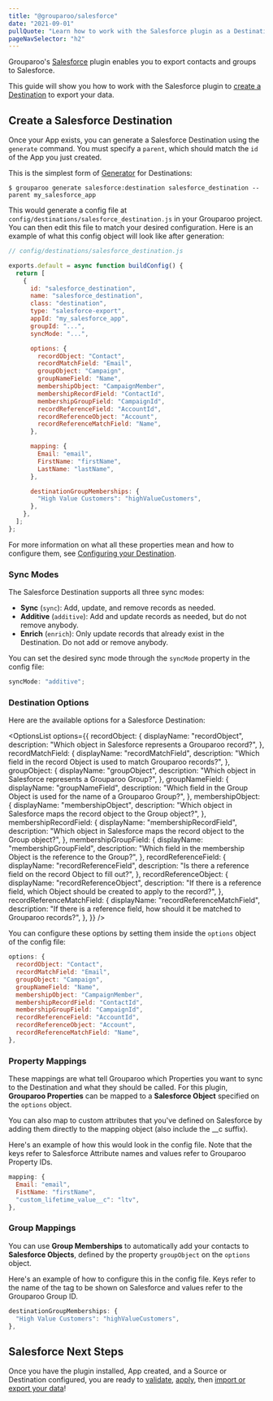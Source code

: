 ```yaml
---
title: "@grouparoo/salesforce"
date: "2021-09-01"
pullQuote: "Learn how to work with the Salesforce plugin as a Destination."
pageNavSelector: "h2"
---
```


<PluginDocsLinks plugin="Salesforce" />

Grouparoo's [Salesforce](https://www.salesforce.com/) plugin enables you to export contacts and groups to Salesforce.

This guide will show you how to work with the Salesforce plugin to [create a Destination](#create-an-salesforce-destination) to export your data.

<PluginDocsInstallation plugin="Salesforce" />

<PluginDocsCreateApp plugin="Salesforce" />

<ValidateAndApplyConfig headingLevel="h3" />

## Create a Salesforce Destination

Once your App exists, you can generate a Salesforce Destination using the `generate` command. You must specify a `parent`, which should match the `id` of the App you just created.

This is the simplest form of [Generator](/docs/getting-started/product-concepts#generator) for Destinations:

```
$ grouparoo generate salesforce:destination salesforce_destination --parent my_salesforce_app
```

This would generate a config file at `config/destinations/salesforce_destination.js` in your Grouparoo project. You can then edit this file to match your desired configuration. Here is an example of what this config object will look like after generation:

```js
// config/destinations/salesforce_destination.js

exports.default = async function buildConfig() {
  return [
    {
      id: "salesforce_destination",
      name: "salesforce_destination",
      class: "destination",
      type: "salesforce-export",
      appId: "my_salesforce_app",
      groupId: "...",
      syncMode: "...",

      options: {
        recordObject: "Contact",
        recordMatchField: "Email",
        groupObject: "Campaign",
        groupNameField: "Name",
        membershipObject: "CampaignMember",
        membershipRecordField: "ContactId",
        membershipGroupField: "CampaignId",
        recordReferenceField: "AccountId",
        recordReferenceObject: "Account",
        recordReferenceMatchField: "Name",
      },

      mapping: {
        Email: "email",
        FirstName: "firstName",
        LastName: "lastName",
      },

      destinationGroupMemberships: {
        "High Value Customers": "highValueCustomers",
      },
    },
  ];
};
```

For more information on what all these properties mean and how to configure them, see [Configuring your Destination](/docs/config/code-config/destinations#configuring-your-destination).

### Sync Modes

The Salesforce Destination supports all three sync modes:

- **Sync** (`sync`): Add, update, and remove records as needed.
- **Additive** (`additive`): Add and update records as needed, but do not remove anybody.
- **Enrich** (`enrich`): Only update records that already exist in the Destination. Do not add or remove anybody.

You can set the desired sync mode through the `syncMode` property in the config file:

```js
syncMode: "additive";
```

### Destination Options

Here are the available options for a Salesforce Destination:

<OptionsList
  options={{
    recordObject: {
      displayName: "recordObject",
      description: "Which object in Salesforce represents a Grouparoo record?",
    },
    recordMatchField: {
      displayName: "recordMatchField",
      description:
        "Which field in the record Object is used to match Grouparoo records?",
    },
    groupObject: {
      displayName: "groupObject",
      description: "Which object in Salesforce represents a Grouparoo Group?",
    },
    groupNameField: {
      displayName: "groupNameField",
      description:
        "Which field in the Group Object is used for the name of a Grouparoo Group?",
    },
    membershipObject: {
      displayName: "membershipObject",
      description:
        "Which object in Salesforce maps the record object to the Group object?",
    },
    membershipRecordField: {
      displayName: "membershipRecordField",
      description:
        "Which object in Salesforce maps the record object to the Group object?",
    },
    membershipGroupField: {
      displayName: "membershipGroupField",
      description:
        "Which field in the membership Object is the reference to the Group?",
    },
    recordReferenceField: {
      displayName: "recordReferenceField",
      description:
        "Is there a reference field on the record Object to fill out?",
    },
    recordReferenceObject: {
      displayName: "recordReferenceObject",
      description:
        "If there is a reference field, which Object should be created to apply to the record?",
    },
    recordReferenceMatchField: {
      displayName: "recordReferenceMatchField",
      description:
        "If there is a reference field, how should it be matched to Grouparoo records?",
    },
  }}
/>

You can configure these options by setting them inside the `options` object of the config file:

```js
options: {
  recordObject: "Contact",
  recordMatchField: "Email",
  groupObject: "Campaign",
  groupNameField: "Name",
  membershipObject: "CampaignMember",
  membershipRecordField: "ContactId",
  membershipGroupField: "CampaignId",
  recordReferenceField: "AccountId",
  recordReferenceObject: "Account",
  recordReferenceMatchField: "Name",
},
```

### Property Mappings

These mappings are what tell Grouparoo which Properties you want to sync to the Destination and what they should be called. For this plugin, **Grouparoo Properties** can be mapped to a **Salesforce Object** specified on the `options` object.

You can also map to custom attributes that you've defined on Salesforce by adding them directly to the mapping object (also include the \_\_c suffix).

Here's an example of how this would look in the config file. Note that the keys refer to Salesforce Attribute names and values refer to Grouparoo Property IDs.

```js
mapping: {
  Email: "email",
  FistName: "firstName",
  "custom_lifetime_value__c": "ltv",
},
```

### Group Mappings

You can use **Group Memberships** to automatically add your contacts to **Salesforce Objects**, defined by the property `groupObject` on the `options` object.

Here's an example of how to configure this in the config file. Keys refer to the name of the tag to be shown on Salesforce and values refer to the Grouparoo Group ID.

```js
destinationGroupMemberships: {
  "High Value Customers": "highValueCustomers",
},
```

## Salesforce Next Steps

Once you have the plugin installed, App created, and a Source or Destination configured, you are ready to [validate](/docs/cli/config#validate), [apply](/docs/cli/config#apply), then [import or export your data](/docs/cli/run#run)!
